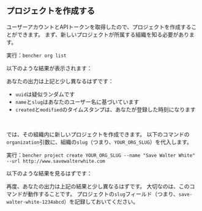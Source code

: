 
## プロジェクトを作成する

ユーザーアカウントとAPIトークンを取得したので、プロジェクトを作成することができます。
まず、新しいプロジェクトが所属する組織を知る必要があります。

実行：`bencher org list`

以下のような結果が表示されます：

<QSOrgLsOutput />

あなたの出力は上記と少し異なるはずです：
- `uuid`は疑似ランダムです
- `name`と`slug`はあなたのユーザー名に基づいています
- `created`と`modified`のタイムスタンプは、あなたが登録した時刻になります

<br />

では、その組織内に新しいプロジェクトを作成できます。
以下のコマンドの`organization`引数に、組織の`slug`（つまり、`YOUR_ORG_SLUG`）を代入します。

実行：`bencher project create YOUR_ORG_SLUG --name "Save Walter White" --url http://www.savewalterwhite.com`

以下のような結果を見るはずです：

<QSProjectCreateOutput />

再度、あなたの出力は上記の結果と少し異なるはずです。
大切なのは、このコマンドが動作することです。
プロジェクトの`slug`フィールド（つまり、`save-walter-white-1234abcd`）を記録しておいてください。